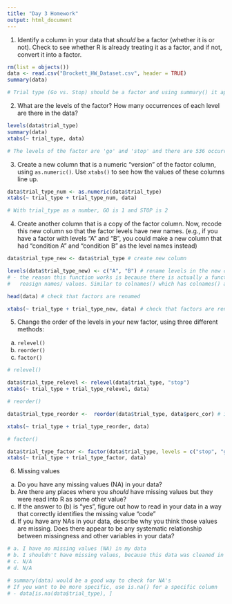 ```yaml
---
title: "Day 3 Homework"
output: html_document
---
```


1. Identify a column in your data that *should* be a factor (whether it is or not). Check to see whether R is already treating it as a factor, and if not, convert it into a factor.

```r
rm(list = objects())
data <- read.csv("Brockett_HW_Dataset.csv", header = TRUE)
summary(data)

# Trial type (Go vs. Stop) should be a factor and using summary() it appears that R is treating it as such

```

2. What are the levels of the factor? How many occurrences of each level are there in the data?
   
```r

levels(data$trial_type)
summary(data)
xtabs(~ trial_type, data)

# The levels of the factor are 'go' and 'stop' and there are 536 occurrences of each level

```

3. Create a new column that is a numeric "version" of the factor column, using `as.numeric()`. Use `xtabs()` to see how the values of these columns line up.

```r

data$trial_type_num <- as.numeric(data$trial_type)
xtabs(~ trial_type + trial_type_num, data)

# With trial_type as a number, GO is 1 and STOP is 2

```

4. Create another column that is a copy of the factor column. Now, recode this new column so that the factor levels have new names. 
  (e.g., if you have a factor with levels "A" and "B", you could make a new column that had "condition A" and "condition B" as the level names instead)

```r

data$trial_type_new <- data$trial_type # create new column

levels(data$trial_type_new) <- c("A", "B") # rename levels in the new column A and B (previously GO and STOP)
# - the reason this function works is because there is actually a function called "levels() <- " which allows you to
#   reasign names/ values. Similar to colnames() which has colnames() and "colmanes() <- "

head(data) # check that factors are renamed

xtabs(~ trial_type + trial_type_new, data) # check that factors are renamed relative original column

```

5. Change the order of the levels in your new factor, using three different methods:
  a. `relevel()`
  b. `reorder()`
  c. `factor()`

```r

# relevel()

data$trial_type_relevel <- relevel(data$trial_type, "stop") 
xtabs(~ trial_type + trial_type_relevel, data)

# reorder()

data$trial_type_reorder <-  reorder(data$trial_type, data$perc_cor) # in this case, I'm using the default function "mean"                                                                          because there are the same number of observations. What                                                                       reorder() does, is it goes through all factors and                                                                           orders based on what you set the function to (i,e.,                                                                          mean, length, etc.)

xtabs(~ trial_type + trial_type_reorder, data)

# factor()

data$trial_type_factor <- factor(data$trial_type, levels = c("stop", "go")) # this is the most concrete way to set the order                                                                               of your factors. Be careful that you don't add                                                                               something that is not already there, or that                                                                                 you don't forget something that is present in                                                                                the dataset as this will lead to the generation                                                                               of NA's
xtabs(~ trial_type + trial_type_factor, data)

```

6. Missing values
  a. Do you have any missing values (NA) in your data?
  b. Are there any places where you *should* have missing values but they were read into R as some other value?
  c. If the answer to (b) is "yes", figure out how to read in your data in a way that correctly identifies the missing value "code"
  d. If you have any NAs in your data, describe why you think those values are missing. Does there appear to be any systematic relationship between missingness and other variables in your data?

```r
# a. I have no missing values (NA) in my data
# b. I shouldn't have missing values, because this data was cleaned in the process of converting it from Neuroexplorer to the CSV file
# c. N/A
# d. N/A

# summary(data) would be a good way to check for NA's
# If you want to be more specific, use is.na() for a specific column
# - data[is.na(data$trial_type), ]
```

